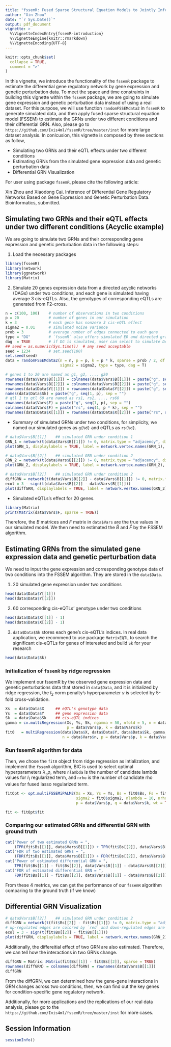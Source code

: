 ```yaml
---
title: "fssemR: Fused Sparse Structural Equation Models to Jointly Infer Gene Regulatory Networks"
author: "Xin Zhou"
date: "`r Sys.Date()`"
output: pdf_document
vignette: >
  %\VignetteIndexEntry{fssemR-introduction}
  %\VignetteEngine{knitr::rmarkdown}
  %\VignetteEncoding{UTF-8}
---
```


```r
knitr::opts_chunk$set(
  collapse = TRUE,
  comment = ">"
)
```

In this vignette, we introduce the functionality of the `fssemR` package to estimate the differential gene regulatory network by gene expression and genetic perturbation data. To meet the space and time constraints in building this vignette within the `fssemR` package, we are going to simulate gene expression and genetic perturbation data instead of using a real dataset. For this purpose, we will use function `randomFSSEMdata2` in `fssemR` to generate simulated data, and then apply fused sparse structural equation model (FSSEM) to estimate the GRNs under two different conditions and their differential GRN. Also, please go to `https://github.com/Ivis4ml/fssemR/tree/master/inst` for more large dataset analysis. In conlcusion, this vignette is composed by three sections as follow,

- Simulating two GRNs and their eQTL effects under two different conditions 
- Estimating GRNs from the simulated gene expression data and genetic perturbation data
- Differential GRN Visualization

For user using package `fssemR`, please cite the following article:

Xin Zhou and Xiaodong Cai. Inference of Differential Gene Regulatory Networks Based on Gene Expression and Genetic Perturbation Data. Bioinformatics, submitted.

## Simulating two GRNs and their eQTL effects under two different conditions (Acyclic example) 
We are going to simulate two GRNs and their corresponding gene expression and genetic perturbation data in the following steps:

1. Load the necessary packages

```r
library(fssemR)
library(network)
library(ggnetwork)
library(Matrix)
```

2. Simulate 20 genes expression data from a directed acyclic networks (DAGs) under two conditions, and each gene is simulated having 
average 3 cis-eQTLs. Also, the genotypes of corresponding eQTLs are generated from F2-cross.

```r
n = c(100, 100)    # number of observations in two conditions
p = 20             # number of genes in our simulation
k = 3              # each gene has nonzero 3 cis-eQTL effect
sigma2 = 0.01      # simulated noise variance
prob = 3           # average number of edges connected to each gene
type = "DG"        # `fssemR` also offers simulated ER and directed graph (DG) network
dag  = TRUE        # if DG is simulated, user can select to simulate DAG or DCG
## seed = as.numeric(Sys.time())  # any seed acceptable
seed = 1234        # set.seed(100)
set.seed(seed)
data = randomFSSEMdata2(n = n, p = p, k = p * k, sparse = prob / 2, df = 0.3, 
                        sigma2 = sigma2, type = type, dag = T)
```

```r
# genes 1 to 20 are named as g1, g2, ..., g20
rownames(data$Vars$B[[1]]) = colnames(data$Vars$B[[1]]) = paste("g", seq(1, p), sep = "")
rownames(data$Vars$B[[2]]) = colnames(data$Vars$B[[2]]) = paste("g", seq(1, p), sep = "")
rownames(data$Data$Y[[1]]) = rownames(data$Data$Y[[2]]) = paste("g", seq(1, p), sep = "")
names(data$Data$Sk) = paste("g", seq(1, p), sep = "")
# qtl 1 to qtl 60 are named as rs1, rs2, ..., rs60
rownames(data$Vars$F) = paste("g", seq(1, p), sep = "")
colnames(data$Vars$F) = paste("rs", seq(1, p * k), sep = "")
rownames(data$Data$X[[1]]) = rownames(data$Data$X[[2]]) = paste("rs", seq(1, p * k), sep = "")
```

  + Summary of simulated GRNs under two conditions, for simplicity, we named our simulated genes as `g{%d}` and eQTLs as `rs{%d}`.
```r
# data$Vars$B[[1]]    ## simulated GRN under condition 1
GRN_1 = network(t(data$Vars$B[[1]]) != 0, matrix.type = "adjacency", directed = TRUE)
plot(GRN_1, displaylabels = TRUE, label = network.vertex.names(GRN_1), label.cex = 0.5)
```

```r
# data$Vars$B[[2]]    ## simulated GRN under condition 2
GRN_2 = network(t(data$Vars$B[[2]]) != 0, matrix.type = "adjacency", directed = TRUE)
plot(GRN_2, displaylabels = TRUE, label = network.vertex.names(GRN_2), label.cex = 0.5)
```

```r
# data$Vars$B[[2]]    ## simulated GRN under condition 2
diffGRN = network(t(data$Vars$B[[2]] - data$Vars$B[[1]]) != 0, matrix.type = "adjacency", directed = TRUE)
ecol = 3 - sign(t(data$Vars$B[[2]] - data$Vars$B[[1]]))
plot(diffGRN, displaylabels = TRUE, label = network.vertex.names(GRN_2), label.cex = 0.5, edge.col = ecol)
```
  + Simulated eQTLs's effect for 20 genes.

```r
library(Matrix)
print(Matrix(data$Vars$F, sparse = TRUE))
```

Therefore, the $B$ matrices and $F$ matrix in `data$Vars` are the true values in our simulated model. We then need to estimated the $\hat{B}$ and $\hat{F}$ by the FSSEM algorithm.

## Estimating GRNs from the simulated gene expression data and genetic perturbation data
We need to input the gene expression and corresponding genotype data of two conditions into the FSSEM algorithm. They are stored in the `data$Data`.

1. 20 simulated gene expression under two conditions
```r
head(data$Data$Y[[1]])
head(data$Data$Y[[2]])
```

2. 60 corresponding cis-eQTLs' genotype under two conditions
```r
head(data$Data$X[[1]] - 1)
head(data$Data$X[[2]] - 1)
```

3. `data$Data$Sk` stores each gene's cis-eQTL's indices. In real data application, we recommend to use package `MatrixEQTL` to search the significant cis-eQTLs for genes of interested and build `Sk` for your research

```r
head(data$Data$Sk)
```


### Initialization of `fssemR` by ridge regression
We implement our fssemR by the observed gene expression data and genetic perturbations data that stored in `data$Data`, and it is initialized by ridge regression, the $l_2$ norm penalty's hyperparameter $\gamma$ is selected by 5-fold cross-validation.

```r
Xs  = data$Data$X     ## eQTL's genotype data
Ys  = data$Data$Y     ## gene expression data
Sk  = data$Data$Sk    ## cis-eQTL indices
gamma = cv.multiRegression(Xs, Ys, Sk, ngamma = 50, nfold = 5, n = data$Vars$n, 
                           p = data$Vars$p, k = data$Vars$k)
fit0   = multiRegression(data$Data$X, data$Data$Y, data$Data$Sk, gamma, trans = FALSE,
                         n = data$Vars$n, p = data$Vars$p, k = data$Vars$k)
```

### Run fssemR algorithm for data
Then, we chose the `fit0` object from ridge regression as intialization, and implement the `fssemR` algorithm, BIC is used to select optimal hyperparameters $\lambda, \rho$, where `nlambda` is the number of candidate lambda values for $l_1$ regularized term, and `nrho` is the number
of candidate rho values for fused lasso regularized term.

```r
fitOpt <- opt.multiFSSEMiPALM2(Xs = Xs, Ys = Ys, Bs = fit0$Bs, Fs = fit0$Fs, Sk = Sk,
                               sigma2 = fit0$sigma2, nlambda = 10, nrho = 10,
                               p = data$Vars$p, q = data$Vars$k, wt = TRUE)

fit <- fitOpt$fit
```

### Comparing our estimated GRNs and differential GRN with ground truth
```r
cat("Power of two estimated GRNs = ", 
    (TPR(fit$Bs[[1]], data$Vars$B[[1]]) + TPR(fit$Bs[[2]], data$Vars$B[[2]])) / 2)
cat("FDR of two estimated GRNs = ", 
    (FDR(fit$Bs[[1]], data$Vars$B[[1]]) + FDR(fit$Bs[[2]], data$Vars$B[[2]])) / 2)
cat("Power of estimated differential GRN = ", 
    TPR(fit$Bs[[1]] - fit$Bs[[2]], data$Vars$B[[1]] - data$Vars$B[[2]]))
cat("FDR of estimated differential GRN = ", 
    FDR(fit$Bs[[1]] - fit$Bs[[2]], data$Vars$B[[1]] - data$Vars$B[[2]]))
```
From these 4 metrics, we can get the performance of our `fssemR` algorithm comparing to the ground truth (if we know) 

## Differential GRN Visualization

```r
# data$Vars$B[[2]]    ## simulated GRN under condition 2
diffGRN = network(t(fit$Bs[[2]] - fit$Bs[[1]]) != 0, matrix.type = "adjacency", directed = TRUE)
# up-regulated edges are colored by `red` and down-regulated edges are colored by `blue`
ecol = 3 - sign(t(fit$Bs[[2]] - fit$Bs[[1]]))
plot(diffGRN, displaylabels = TRUE, label = network.vertex.names(GRN_2), label.cex = 0.5, edge.col = ecol)
```

Additionally, the differeitial effect of two GRN are also estimated. Therefore, we can tell how the interactions in two GRNs change.
```r
diffGRN = Matrix::Matrix(fit$Bs[[1]] - fit$Bs[[2]], sparse = TRUE)
rownames(diffGRN) = colnames(diffGRN) = rownames(data$Vars$B[[1]])
diffGRN
```

From the diffGRN, we can determined how the gene-gene interactions in GRN changes across two conditions, then, we can find out the key genes for condition-specific gene regulatory network. 

Additionally, for more applications and the replications of our real data analysis, please go to the `https://github.com/Ivis4ml/fssemR/tree/master/inst` for more cases.

## Session Information
```r
sessionInfo()
```


